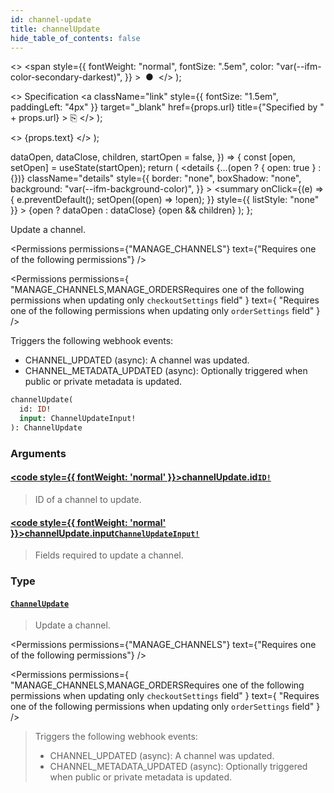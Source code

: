 ```yaml
---
id: channel-update
title: channelUpdate
hide_table_of_contents: false
---
```


  <>
    <span
      style={{
        fontWeight: "normal",
        fontSize: ".5em",
        color: "var(--ifm-color-secondary-darkest)",
      }}
    >
      &nbsp;●&nbsp;
    </span>
  </>
);

  <>
    Specification
    <a
      className="link"
      style={{ fontSize: "1.5em", paddingLeft: "4px" }}
      target="\_blank"
      href={props.url}
      title={"Specified by " + props.url}
    >
      ⎘
    </a>
  </>
);

  <>
    <span className={props.class}>{props.text}</span>
  </>
);


  dataOpen,
  dataClose,
  children,
  startOpen = false,
}) => {
  const [open, setOpen] = useState(startOpen);
  return (
    <details
      {...(open ? { open: true } : {})}
      className="details"
      style={{
        border: "none",
        boxShadow: "none",
        background: "var(--ifm-background-color)",
      }}
    >
      <summary
        onClick={(e) => {
          e.preventDefault();
          setOpen((open) => !open);
        }}
        style={{ listStyle: "none" }}
      >
        {open ? dataOpen : dataClose}
      </summary>
      {open && children}
    </details>
  );
};

Update a channel.

<Permissions
  permissions={"MANAGE_CHANNELS"}
  text={"Requires one of the following permissions"}
/>

<Permissions
  permissions={
    "MANAGE_CHANNELS,MANAGE_ORDERSRequires one of the following permissions when updating only `checkoutSettings` field"
  }
  text={
    "Requires one of the following permissions when updating only `orderSettings` field"
  }
/>

Triggers the following webhook events:

- CHANNEL_UPDATED (async): A channel was updated.
- CHANNEL_METADATA_UPDATED (async): Optionally triggered when public or private metadata is updated.

```graphql
channelUpdate(
  id: ID!
  input: ChannelUpdateInput!
): ChannelUpdate
```

### Arguments

#### [<code style={{ fontWeight: 'normal' }}>channelUpdate.<b>id</b></code>](#)<Bullet />[`ID!`](../../../api-reference/miscellaneous/scalars/id) <Badge class="badge badge--secondary" text="non-null"/> <Badge class="badge badge--secondary" text="scalar"/>

> ID of a channel to update.

#### [<code style={{ fontWeight: 'normal' }}>channelUpdate.<b>input</b></code>](#)<Bullet />[`ChannelUpdateInput!`](../../../api-reference/channels/inputs/channel-update-input) <Badge class="badge badge--secondary" text="non-null"/> <Badge class="badge badge--secondary" text="input"/>

> Fields required to update a channel.

### Type

#### [`ChannelUpdate`](../../../api-reference/channels/objects/channel-update) <Badge class="badge badge--secondary" text="object"/>

> Update a channel.

<Permissions
  permissions={"MANAGE_CHANNELS"}
  text={"Requires one of the following permissions"}
/>

>

<Permissions
  permissions={
    "MANAGE_CHANNELS,MANAGE_ORDERSRequires one of the following permissions when updating only `checkoutSettings` field"
  }
  text={
    "Requires one of the following permissions when updating only `orderSettings` field"
  }
/>

> Triggers the following webhook events:
>
> - CHANNEL_UPDATED (async): A channel was updated.
> - CHANNEL_METADATA_UPDATED (async): Optionally triggered when public or private metadata is updated.

